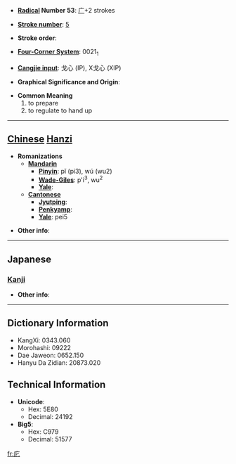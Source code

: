 * '''[[Wiktionary:Chinese radical index| Radical]] Number 53''': [[Wiktionary:Chinese radical index 广|广]]+2 strokes

* '''[[Wiktionary:Chinese total strokes index|Stroke number]]''': [[Wiktionary:Chinese total strokes index 5|5]]

* '''Stroke order''': 

* '''[[Wiktionary:Chinese four corner index|Four-Corner System]]''': 0021<sub>1</sub>

* '''[[Wiktionary:Chinese Cangjie index|Cangjie input]]''': 戈心 (IP), X戈心 (XIP)

* '''Graphical Significance and Origin''': 

* '''Common Meaning'''
*#to prepare
*# to regulate to hand up


----

== [[Chinese]] [[Hanzi]] ==

* '''Romanizations'''
** '''[[Mandarin]]'''
*** '''[[Pinyin]]''': pǐ (pi3), wú (wu2)
*** '''[[Wade-Giles]]''': p'i<sup>3</sup>, wu<sup>2</sup>
*** '''[[Yale]]''': 
** '''[[Cantonese]]'''
*** '''[[Jyutping]]''':
*** '''[[Penkyamp]]''': 
*** '''[[Yale]]''': pei5

* '''Other info''': 

----

==Japanese==
===[[Kanji]]===
{{kanji|on readings=[[ひ]] (hi), [[へい]] (hei), [[はい]] (hai)
|kun readings=[[おさめる]] (osameru)
}}

* '''Other info''':  

----

== Dictionary Information ==

* KangXi: 0343.060
* Morohashi: 09222
* Dae Jaweon: 0652.150
* Hanyu Da Zidian: 20873.020

== Technical Information ==

* '''Unicode''':
** Hex: 5E80
** Decimal: 24192
* '''Big5''':
** Hex: C979
** Decimal: 51577

[[fr:庀]]